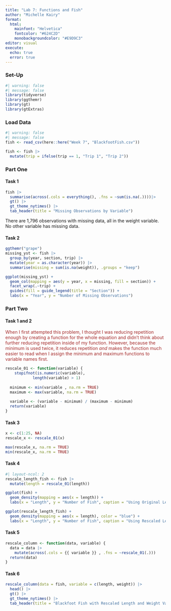 ```yaml
---
title: "Lab 7: Functions and Fish"
author: "Michelle Kairy"
format: 
  html:
    mainfont: "Helvetica"
    fontcolor: "#624C2D"
    monobackgroundcolor: "#E9D9C3"
editor: visual
execute: 
  echo: true
  error: true
---
```


### Set-Up

```r
#| warning: false
#| message: false
library(tidyverse)
library(ggthemr)
library(gt)
library(gtExtras)
```

### Load Data

```r
#| warning: false
#| message: false
fish <- read_csv(here::here("Week 7", "BlackfootFish.csv"))
```

```r
fish <- fish |>
  mutate(trip = ifelse(trip == 1, "Trip 1", "Trip 2"))
```

### Part One

#### Task 1

```r

fish |>
  summarise(across(.cols = everything(), .fns = ~sum(is.na(.))))|>
  gt() |>
  gt_theme_nytimes() |>
  tab_header(title = "Missing Observations by Variable")
```

There are 1,796 observations with missing data, all in the weight variable. No other variable has missing data.

#### Task 2

```r
ggthemr("grape")
missing_yst <- fish |>
  group_by(year, section, trip) |>
  mutate(year = as.character(year)) |>
  summarise(missing = sum(is.na(weight)), .groups = "keep")

ggplot(missing_yst) +
  geom_col(mapping = aes(y = year, x = missing, fill = section)) +
  facet_wrap(.~trip) +
  guides(fill = guide_legend(title = "Section")) +
  labs(x = "Year", y = "Number of Missing Observations")
```

### Part Two

#### Task 1 and 2
[When I first attempted this problem, I thought I was reducing repetition enough by creating a function for the whole equation and didn't think about further reducing repetition inside of my function. However, because the minimum is used twice, it reduces repetition *and* makes the function much easier to read when I assign the minimum and maximum functions to variable names first.]{style="color: brown;"}
```r
rescale_01 <- function(variable) {
    stopifnot(is.numeric(variable),
            length(variable) > 1)
  
  minimum <- min(variable , na.rm = TRUE)
  maximum <- max(variable, na.rm = TRUE)
  
  variable <- (variable - minimum) / (maximum - minimum)
  return(variable)
}
```

#### Task 3

```r
x <- c(1:25, NA)
rescale_x <- rescale_01(x)

max(rescale_x, na.rm = TRUE)
min(rescale_x, na.rm = TRUE)
```

#### Task 4

```r
#| layout-ncol: 2
rescale_length_fish <- fish |>
  mutate(length = rescale_01(length))

ggplot(fish) +
  geom_density(mapping = aes(x = length)) +
  labs(x = "Length", y = "Number of Fish", caption = "Using Original Length")

ggplot(rescale_length_fish) +
  geom_density(mapping = aes(x = length), color = "blue") +
  labs(x = "Length", y = "Number of Fish", caption = "Using Rescaled Length")

```

#### Task 5

```r
rescale_column <- function(data, variable) {
  data = data |>
    mutate(across(.cols = {{ variable }} , .fns = ~rescale_01(.)))
  return(data)
}
```

#### Task 6

```r
rescale_column(data = fish, variable = c(length, weight)) |>
  head() |>
  gt() |>
  gt_theme_nytimes() |>
  tab_header(title = "Blackfoot Fish with Rescaled Length and Weight Variables")

```

